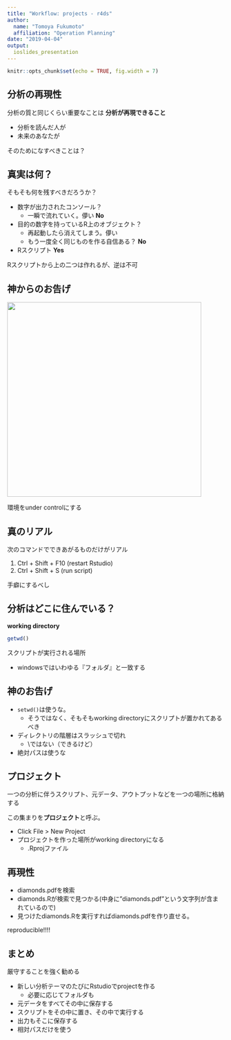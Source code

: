 ```yaml
---
title: "Workflow: projects - r4ds"
author: 
  name: "Tomoya Fukumoto"
  affiliation: "Operation Planning"
date: "2019-04-04"
output: 
  ioslides_presentation
---
```


```r
knitr::opts_chunk$set(echo = TRUE, fig.width = 7)
```

<style>
.column-left{
  float: left;
  width: 47.5%;
  text-align: left;
}
.column-right{
  float: right;
  width: 47.5%;
  text-align: left;
}
</style>


## 分析の再現性
 
分析の質と同じくらい重要なことは **分析が再現できること**

- 分析を読んだ人が
- 未来のあなたが

そのためになすべきことは？
 
## 真実は何？
そもそも何を残すべきだろうか？

- 数字が出力されたコンソール？ 
    - 一瞬で流れていく。儚い **No**
- 目的の数字を持っているR上のオブジェクト？ 
    - 再起動したら消えてしまう。儚い
    - もう一度全く同じものを作る自信ある？ **No**
- Rスクリプト **Yes**

Rスクリプトから上の二つは作れるが、逆は不可

## 神からのお告げ
 
<img src="../img/rstudio-workspace.png" width = 450>

環境をunder controlにする
 
## 真のリアル
次のコマンドでできあがるものだけがリアル

1. Ctrl + Shift + F10 (restart Rstudio)
2. Ctrl + Shift + S (run script)
 
手癖にするべし

## 分析はどこに住んでいる？

**working directory**

```r
getwd()
```

スクリプトが実行される場所

- windowsではいわゆる『フォルダ』と一致する

## 神のお告げ
- `setwd()`は使うな。 
    - そうではなく、そもそもworking directoryにスクリプトが置かれてあるべき 
- ディレクトリの階層はスラッシュで切れ
     - \\ではない（できるけど）
- 絶対パスは使うな

## プロジェクト
一つの分析に伴うスクリプト、元データ、アウトプットなどを一つの場所に格納する

この集まりを**プロジェクト**と呼ぶ。

- Click File > New Project
- プロジェクトを作った場所がworking directoryになる
     - .Rprojファイル

## 再現性
- diamonds.pdfを検索
- diamonds.Rが検索で見つかる(中身に"diamonds.pdf"という文字列が含まれているので) 
- 見つけたdiamonds.Rを実行すればdiamonds.pdfを作り直せる。

reproducible!!!!

## まとめ
厳守することを強く勧める

- 新しい分析テーマのたびにRstudioでprojectを作る
    - 必要に応じてフォルダも
- 元データをすべてその中に保存する
- スクリプトをその中に置き、その中で実行する
- 出力もそこに保存する
- 相対パスだけを使う
